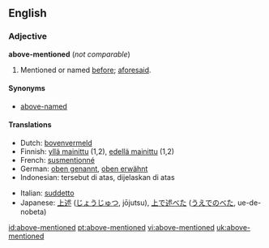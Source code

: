 ==English==

===Adjective===
'''above-mentioned''' (''not comparable'')

# Mentioned or named [[before]]; [[aforesaid]].

====Synonyms====
* [[above-named]]

====Translations====
{{trans-top|fixme=Translation table header lacks gloss}}
*Dutch: [[bovenvermeld]]
*Finnish: [[yllä mainittu]] (1,2), [[edellä mainittu]] (1,2)
*French: [[susmentionné]]
*German: [[oben genannt]], [[oben erwähnt]]
*Indonesian: tersebut di atas, dijelaskan di atas
{{trans-mid}}
*Italian: [[suddetto]]
*Japanese: [[上述]] ([[じょうじゅつ]], jōjutsu), [[上で述べた]] ([[うえでのべた]], ue-de-nobeta)
{{trans-bottom}}

[[id:above-mentioned]]
[[pt:above-mentioned]]
[[vi:above-mentioned]]
[[uk:above-mentioned]]